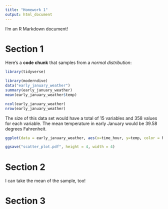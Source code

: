 ```yaml
---
title: "Homework 1"
output: html_document
---
```


I'm an R Markdown document! 

# Section 1

Here's a **code chunk** that samples from 
a _normal distribution_:

```r
library(tidyverse)
```

```r
library(moderndive)
data("early_january_weather")
summary(early_january_weather)
mean(early_january_weather$temp)
```

```r
ncol(early_january_weather)
nrow(early_january_weather)
```

The size of this data set would have a total of 15 variables and 358 values for each variable. The mean temperature in early January would be 39.58 degrees Fahrenheit.

```r
ggplot(data = early_january_weather, aes(x=time_hour, y=temp, color = humid)) + geom_point() 

ggsave("scatter_plot.pdf", height = 4, width = 4)
```


# Section 2

I can take the mean of the sample, too!

# Section 3